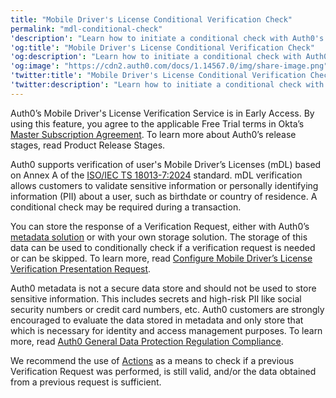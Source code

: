 ---
title: "Mobile Driver's License Conditional Verification Check"
permalink: "mdl-conditional-check"
'description': "Learn how to initiate a conditional check with Auth0's Mobile Driver's License Verification Service."
'og:title': "Mobile Driver's License Conditional Verification Check"
'og:description': "Learn how to initiate a conditional check with Auth0's Mobile Driver's License Verification Service."
'og:image': "https://cdn2.auth0.com/docs/1.14567.0/img/share-image.png"
'twitter:title': "Mobile Driver's License Conditional Verification Check"
'twitter:description': "Learn how to initiate a conditional check with Auth0's Mobile Driver's License Verification Service."
---

<Warning>

Auth0’s Mobile Driver's License Verification Service is in Early Access. By using this feature, you agree to the applicable Free Trial terms in Okta’s [Master Subscription Agreement](https://www.okta.com/legal). To learn more about Auth0’s release stages, read Product Release Stages.

</Warning>

Auth0 supports verification of user's Mobile Driver’s Licenses (mDL) based on Annex A of the [ISO/IEC TS 18013-7:2024](https://www.iso.org/standard/82772.html) standard. mDL verification allows customers to validate sensitive information or personally identifying information (PII) about a user, such as birthdate or country of residence. A conditional check may be required during a transaction.

You can store the response of a Verification Request, either with Auth0’s [metadata solution](/ja-jp/manage-users/user-accounts/metadata) or with your own storage solution. The storage of this data can be used to conditionally check if a verification request is needed or can be skipped. To learn more, read [Configure Mobile Driver’s License Verification Presentation Request](/ja-jp/secure/mdl-verification/configure-mdl-verification-request).

<Warning>

Auth0 metadata is not a secure data store and should not be used to store sensitive information. This includes secrets and high-risk PII like social security numbers or credit card numbers, etc. Auth0 customers are strongly encouraged to evaluate the data stored in metadata and only store that which is necessary for identity and access management purposes. To learn more, read [Auth0 General Data Protection Regulation Compliance](/ja-jp/secure/data-privacy-and-compliance/gdpr).

</Warning>

We recommend the use of [Actions](/ja-jp/manage-users/user-accounts/metadata/manage-user-metadata) as a means to check if a previous Verification Request was performed, is still valid, and/or the data obtained from a previous request is sufficient.